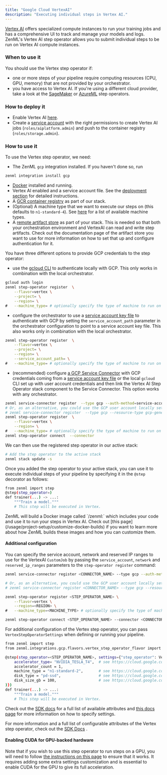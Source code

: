 ```yaml
---
title: "Google Cloud VertexAI"
description: "Executing individual steps in Vertex AI."
---
```


[Vertex AI](https://cloud.google.com/vertex-ai) offers specialized compute instances to run your training jobs and has a comprehensive UI to track and manage your models and logs. ZenML's Vertex AI step operator allows you to submit individual steps to be run on Vertex AI compute instances.

### When to use it

You should use the Vertex step operator if:

* one or more steps of your pipeline require computing resources (CPU, GPU, memory) that are not provided by your orchestrator.
* you have access to Vertex AI. If you're using a different cloud provider, take a look at the [SageMaker](/stack-components/step-operators/sagemaker) or [AzureML](/stack-components/step-operators/azureml) step operators.

### How to deploy it

* Enable Vertex AI [here](https://console.cloud.google.com/vertex-ai).
* Create a [service account](https://cloud.google.com/iam/docs/service-accounts) with the right permissions to create Vertex AI jobs (`roles/aiplatform.admin`) and push to the container registry (`roles/storage.admin`).

### How to use it

To use the Vertex step operator, we need:

* The ZenML `gcp` integration installed. If you haven't done so, run

```bash
zenml integration install gcp
```
* [Docker](https://www.docker.com) installed and running.
* Vertex AI enabled and a service account file. See the [deployment section](/stack-components/step-operators/vertex#how-to-deploy-it) for detailed instructions.
* A [GCR container registry](/stack-components/container-registries/gcp) as part of our stack.
* (Optional) A machine type that we want to execute our steps on (this defaults to `n1-standard-4`). See [here](https://cloud.google.com/vertex-ai/docs/training/configure-compute#machine-types) for a list of available machine types.
* A [remote artifact store](/stack-components/artifact-stores) as part of your stack. This is needed so that both your orchestration environment and VertexAI can read and write step artifacts. Check out the documentation page of the artifact store you want to use for more information on how to set that up and configure authentication for it.

You have three different options to provide GCP credentials to the step operator:

* use the [gcloud CLI](https://cloud.google.com/sdk/gcloud) to authenticate locally with GCP. This only works in combination with the local orchestrator.

```bash
gcloud auth login
zenml step-operator register  \
    --flavor=vertex \
    --project= \
    --region= \
#   --machine_type= # optionally specify the type of machine to run on
```
* configure the orchestrator to use a [service account key file](https://cloud.google.com/iam/docs/creating-managing-service-account-keys) to authenticate with GCP by setting the `service_account_path` parameter in the orchestrator configuration to point to a service account key file. This also works only in combination with the local orchestrator.

```bash
zenml step-operator register  \
    --flavor=vertex \
    --project= \
    --region= \
    --service_account_path= \
#   --machine_type= # optionally specify the type of machine to run on
```
* (recommended) configure [a GCP Service Connector](/usage/resource-data-management/auth-management/gcp-service-connector) with GCP credentials coming from a [service account key file](https://cloud.google.com/iam/docs/creating-managing-service-account-keys) or the local `gcloud` CLI set up with user account credentials and then link the Vertex AI Step Operator stack component to the Service Connector. This option works with any orchestrator.

```bash
zenml service-connector register  --type gcp --auth-method=service-account --project_id= --service_account_json=@ --resource-type gcp-generic
# Or, as an alternative, you could use the GCP user account locally set up with gcloud
# zenml service-connector register  --type gcp --resource-type gcp-generic --auto-configure
zenml step-operator register  \
    --flavor=vertex \
    --region= \
#   --machine_type= # optionally specify the type of machine to run on
zenml step-operator connect  --connector
```

We can then use the registered step operator in our active stack:


```bash
# Add the step operator to the active stack
zenml stack update -s
```

Once you added the step operator to your active stack, you can use it to execute individual steps of your pipeline by specifying it in the `@step` decorator as follows:


```bash
from zenml import step
@step(step_operator=)
def trainer(...) -> ...:
    """Train a model."""
    # This step will be executed in Vertex.
```

<Info>
    ZenML will build a Docker image called `<CONTAINER_REGISTRY_URI>/zenml:<PIPELINE_NAME>` which includes your code and use it to run your steps in Vertex AI. Check out [this page](/usage/project-setup/customize-docker-builds) if you want to learn more about how ZenML builds these images and how you can customize them.
</Info>

#### Additional configuration

You can specify the service account, network and reserved IP ranges to use for the VertexAI `CustomJob` by passing the `service_account`, `network` and `reserved_ip_ranges` parameters to the `step-operator register` command:

```bash
zenml service-connector register <CONNECTOR_NAME> --type gcp --auth-method=service-account --project_id=<PROJECT_ID> --service_account_json=@<SERVICE_ACCOUNT_PATH> --resource-type gcp-generic

# Or, as an alternative, you could use the GCP user account locally set up with gcloud
# zenml service-connector register <CONNECTOR_NAME> --type gcp --resource-type gcp-generic --auto-configure

zenml step-operator register <STEP_OPERATOR_NAME> \
    --flavor=vertex \
    --region=<REGION> \
#   --machine_type=<MACHINE_TYPE> # optionally specify the type of machine to run on

zenml step-operator connect <STEP_OPERATOR_NAME> --connector <CONNECTOR_NAME>
```

For additional configuration of the Vertex step operator, you can pass `VertexStepOperatorSettings` when defining or running your pipeline.


```bash
from zenml import step
from zenml.integrations.gcp.flavors.vertex_step_operator_flavor import VertexStepOperatorSettings

@step(step_operator=<STEP_OPERATOR_NAME>, settings={"step_operator": VertexStepOperatorSettings(
    accelerator_type= "NVIDIA_TESLA_T4",  # see https://cloud.google.com/vertex-ai/docsversions/0.66.0/reference/rest/v1/MachineSpec#AcceleratorType
    accelerator_count = 1,
    machine_type = "n1-standard-2",       # see https://cloud.google.com/vertex-ai/docs/training/configure-compute#machine-types
    disk_type = "pd-ssd",                 # see https://cloud.google.com/vertex-ai/docs/training/configure-storage#disk-types
    disk_size_gb = 100,                   # see https://cloud.google.com/vertex-ai/docs/training/configure-storage#disk-size
)})
def trainer(...) -> ...:
    """Train a model."""
    # This step will be executed in Vertex.
```

Check out the [SDK docs](https://sdkdocs.zenml.io/latest/integration%5Fcode%5Fdocs/integrations-gcp/#zenml.integrations.gcp.flavors.vertex%5Fstep%5Foperator%5Fflavor.VertexStepOperatorSettings) for a full list of available attributes and [this docs page](/usage/project-setup/use-configuration-files/runtime-configuration) for more information on how to specify settings.

For more information and a full list of configurable attributes of the Vertex step operator, check out the [SDK Docs](https://sdkdocs.zenml.io/latest/integration%5Fcode%5Fdocs/integrations-gcp/#zenml.integrations.gcp.step%5Foperators.vertex%5Fstep%5Foperator.VertexStepOperator) .

#### Enabling CUDA for GPU-backed hardware

Note that if you wish to use this step operator to run steps on a GPU, you will need to follow [the instructions on this page](/versions/0.66.0/how-to/training-with-gpus) to ensure that it works. It requires adding some extra settings customization and is essential to enable CUDA for the GPU to give its full acceleration.
